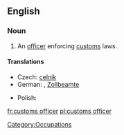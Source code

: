 ==English==
{{wikipedia}}
===Noun===
{{en-noun}}

# An [[officer]] enforcing [[customs]] laws.

====Translations====
{{trans-top|officer}}
* Czech: [[celník]] {{m}}
* German: {{t|de|Zöllner|m}}, [[Zollbeamte]] {{mf}}
{{trans-mid}}
* Polish: {{t+|pl|celnik|m}}
{{trans-bottom}}

[[Category:Occupations]]

[[fr:customs officer]]
[[pl:customs officer]]
